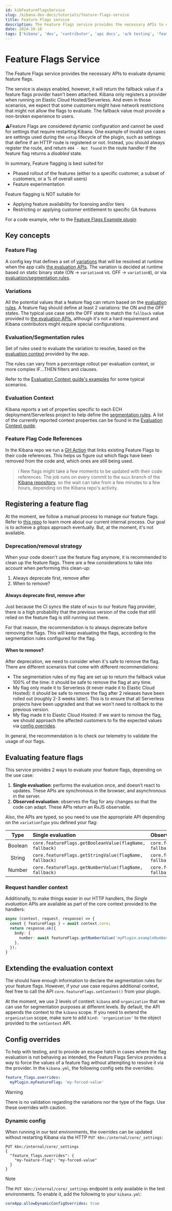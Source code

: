 ```yaml
---
id: kibFeatureFlagsService
slug: /kibana-dev-docs/tutorials/feature-flags-service
title: Feature Flags service
description: The Feature Flags service provides the necessary APIs to evaluate dynamic feature flags.
date: 2024-10-16
tags: ['kibana', 'dev', 'contributor', 'api docs', 'a/b testing', 'feature flags', 'flags']
---
```


# Feature Flags Service

The Feature Flags service provides the necessary APIs to evaluate dynamic feature flags.

The service is always enabled, however, it will return the fallback value if a feature flags provider hasn't been attached.
Kibana only registers a provider when running on Elastic Cloud Hosted/Serverless. And even in those scenarios, we expect that some customers might
have network restrictions that might not allow the flags to evaluate. The fallback value must provide a non-broken experience to users.

⚠️Feature Flags are considered dynamic configuration and cannot be used for settings that require restarting Kibana.
One example of invalid use cases are settings used during the `setup` lifecycle of the plugin, such as settings that define
if an HTTP route is registered or not. Instead, you should always register the route, and return `404 - Not found` in the route
handler if the feature flag returns a _disabled_ state.

In summary, Feature flagging is best suited for
 - Phased rollout of the features (either to a specific customer, a subset of customers, or a % of overall users)
 - Feature experimentation

Feature flagging is NOT suitable for
 - Applying feature availability for licensing and/or tiers
 - Restricting or applying customer entitlement to specific GA features

For a code example, refer to the [Feature Flags Example plugin](https://github.com/elastic/kibana/blob/main/examples/feature_flags_example/README.md)

## Key concepts

### Feature Flag

A config key that defines a set of [variations](#variations) that will be resolved at runtime when the app calls [the evaluation APIs](https://docs.elastic.dev/kibana-dev-docs/tutorials/feature-flags-service#evaluating-feature-flags). The variation is decided at runtime based on static binary state (ON -> `variationA` vs. OFF -> `variationB`), or via [evaluation/segmentation rules](#evaluationsegmentation-rules).

### Variations

All the potential values that a feature flag can return based on the [evaluation rules](#evaluationsegmentation-rules). A feature flag should define at least 2 variations: the ON and the OFF states. The typical use case sets the OFF state to match the `fallback` value provided to [the evaluation APIs](https://docs.elastic.dev/kibana-dev-docs/tutorials/feature-flags-service#evaluating-feature-flags), although it's not a hard requirement and Kibana contributors might require special configurations.

### Evaluation/Segmentation rules

Set of rules used to evaluate the variation to resolve, based on the [evaluation context](#evaluation-context) provided by the app.

The rules can vary from a percentage rollout per evaluation context, or more complex IF...THEN filters and clauses.

Refer to the [Evaluation Context guide's examples](https://github.com/elastic/kibana-feature-flags/blob/main/docs/evaluation-context.md#examples) for some typical scenarios.

### Evaluation Context

Kibana reports a set of properties specific to each ECH deployment/Serverless project to help define the [segmentation rules](#evaluationsegmentation-rules). A list of the currently reported context properties can be found in the [Evaluation Context guide](https://github.com/elastic/kibana-feature-flags/blob/main/docs/evaluation-context.md).

### Feature Flag Code References

In the Kibana repo we run a [GH Action](https://github.com/elastic/kibana/actions/workflows/launchdarkly-code-references.yml) that links existing Feature Flags to their code references. This helps us figure out which flags have been removed from the code and, which ones are still being used.

> :information_source: New flags might take a few moments to be updated with their code references.
> The job runs on every commit to the `main` branch of the [Kibana repository](https://github.com/elastic/kibana), so the wait can take from a few minutes to a few hours, depending on the Kibana repo's activity.

## Registering a feature flag

At the moment, we follow a manual process to manage our feature flags. Refer to [this repo](https://github.com/elastic/kibana-feature-flags) to learn more about our current internal process.
Our goal is to achieve a _gitops_ approach eventually. But, at the moment, it's not available.

### Deprecation/removal strategy

When your code doesn't use the feature flag anymore, it is recommended to clean up the feature flags.
There are a few considerations to take into account when performing this clean-up:

1. Always deprecate first, remove after
2. When to remove?

#### Always deprecate first, remove after

Just because the CI syncs the state of `main` to our feature flag provider, there is a high probability that the
previous version of the code that still relied on the feature flag is still running out there.

For that reason, the recommendation is to always deprecate before removing the flags. This will keep evaluating the flags,
according to the segmentation rules configured for the flag.

#### When to remove?

After deprecation, we need to consider when it's safe to remove the flag. There are different scenarios that come with
different recommendations:

* The segmentation rules of my flag are set up to return the fallback value 100% of the time: it should be safe to
remove the flag at any time.
* My flag only made it to Serverless (it never made it to Elastic Cloud Hosted): it should be safe to remove the flag
after 2 releases have been rolled out (roughly 2-3 weeks later). This is to ensure that all Serverless projects have
been upgraded and that we won't need to rollback to the previous version.
* My flag made it to Elastic Cloud Hosted: if we want to remove the flag, we should approach the affected customers to
fix the expected values via [config overrides](#config-overrides).

In general, the recommendation is to check our telemetry to validate the usage of our flags.

## Evaluating feature flags

This service provides 2 ways to evaluate your feature flags, depending on the use case:

1. **Single evaluation**: performs the evaluation once, and doesn't react to updates. These APIs are synchronous in the
browser, and asynchronous in the server.
2. **Observed evaluation**: observes the flag for any changes so that the code can adapt. These APIs return an RxJS observable.

Also, the APIs are typed, so you need to use the appropriate API depending on the `variationType` you defined your flag:

|  Type   | Single evaluation                                       | Observed evaluation                                      |
|:-------:|:--------------------------------------------------------|:---------------------------------------------------------|
| Boolean | `core.featureFlags.getBooleanValue(flagName, fallback)` | `core.featureFlags.getBooleanValue$(flagName, fallback)` |
| String  | `core.featureFlags.getStringValue(flagName, fallback)`  | `core.featureFlags.getStringValue$(flagName, fallback)`  |
| Number  | `core.featureFlags.getNumberValue(flagName, fallback)`  | `core.featureFlags.getNumberValue$(flagName, fallback)`  |

### Request handler context

Additionally, to make things easier in our HTTP handlers, the _Single evaluation_ APIs are available as part of the core
context provided to the handlers:

```typescript
async (context, request, response) => {
  const { featureFlags } = await context.core;
  return response.ok({
    body: {
      number: await featureFlags.getNumberValue('myPlugin.exampleNumber', 1),
    },
  });
}
```

## Extending the evaluation context

The <DocLink id="kibCloudExperimentsPlugin" section="evaluation-context" text="current evaluation context"/> should have
enough information to declare the segmentation rules for your feature flags. However, if your use case requires additional
context, feel free to call the API `core.featureFlags.setContext()` from your plugin.

At the moment, we use 2 levels of context: `kibana` and `organization` that we can use for segmentation purposes at
different levels. By default, the API appends the context to the `kibana` scope. If you need to extend the `organization`
scope, make sure to add `kind: 'organization'` to the object provided to the `setContext` API.

## Config overrides

To help with testing, and to provide an escape hatch in cases where the flag evaluation is not behaving as intended,
the Feature Flags Service provides a way to force the values of a feature flag without attempting to resolve it via the
provider. In the `kibana.yml`, the following config sets the overrides:

```yaml
feature_flags.overrides:
  myPlugin.myFeatureFlag: 'my-forced-value'
```

> [!WARNING]
> There is no validation regarding the variations nor the type of the flags. Use these overrides with caution.

### Dynamic config

When running in our test environments, the overrides can be updated without restarting Kibana via the HTTP `PUT kbn:/internal/core/_settings`:

```
PUT kbn:/internal/core/_settings
{
  "feature_flags.overrides": {
    "my-feature-flag": "my-forced-value"
  }
}
```

> [!NOTE]
> The `PUT kbn:/internal/core/_settings` endpoint is only available in the test environments. To enable it, add the following
> to your `kibana.yml`:
>
> ```yaml
> coreApp.allowDynamicConfigOverrides: true
> ```

